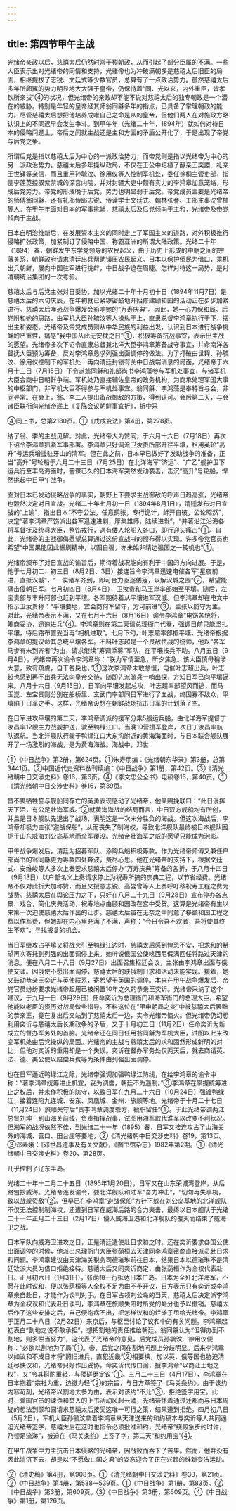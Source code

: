 ```yaml
---
---
---
```

title: 第四节甲午主战
---



光绪帝亲政以后，慈禧太后仍然时常干预朝政，从而引起了部分臣属的不满。一些大臣表示出对光绪帝的同情和支持，光绪帝也为冲破满朝多是慈禧太后旧臣的局面，相继提拔了志锐、文廷式等少数官员，总算有了一点政治势力。虽然慈禧太后多年所卵翼的势力明显地大大强于皇帝，仍保持着“同、光以来，内外重臣，皆孝钦所亲拔”④的状况，但光绪帝的亲政却不能不说对慈禧太后的独专朝政是一个潜在的威胁。特别是年轻的皇帝经其师翁同龢多年的指点，已具备了掌理朝政的能力。尽管慈禧太后想把他培养成唯自己之命是从的皇帝，但他们两人在对施政方略认识上的不同迟早会发生争斗。到甲午年（光绪二十年，1894年）就如何对待日本的侵略问题上，帝后之间就主战还是主和方面的矛盾公开化了，于是出现了帝党与后党之争。

所谓后党是指以慈禧太后为中心的一派政治势力，而帝党则是指以光绪帝为中心的另一派政治势力。慈禧太后多年操纵政局，不仅在王公中培植了醇亲王奕譞、礼亲王世铎等亲信，而且重用孙毓汶、徐用仪等人控制军机处，委任徐桐主管吏部，指使李莲英控驭紫禁城的深宫内院，并对封疆大吏中颇有实力的李鸿章加意笼络，形成后党势力。帝党的形成晚于后党，势力也明显弱于后党。帝党成员主要是光绪帝的师傅翁同龢，还有礼部侍郎志锐、侍读学士文廷式、翰林张謇、工部主事沈曾植等人。在甲午年面对日本的军事挑衅，慈禧太后及后党倾向于主和，光绪帝及帝党倾向于主战。

日本自明治维新后，在发展资本主义的同时走上了军国主义的道路，对外积极推行侵略扩张政策，加紧制订了侵略中国、称霸亚洲的所谓大陆政策。光绪二十年（1894）春，朝鲜发生东学党领导的农民起义，由于历史上形成的中朝之间的宗藩关系，朝鲜政府请求清廷出兵帮助镇压农民起义。日本以保护侨民为借口，乘机出兵朝鲜，屡向中国驻军进行挑衅，中日战争迫在眉睫。怎样对待这一局势，是对清朝统治集团的一次考验。

慈禧太后与后党主张对日妥协，加以光绪二十年十月初十日（1894年11月7日）是慈禧太后的六旬庆辰，在年初就已紧锣密鼓地开始修建颐和园的活动正在步步加紧进行。慈禧太后唯恐战争爆发会影响她的“万寿庆典”。因此，她一心力保和局。后党附和她的思路，由军机大臣孙毓汶等人操纵于上，直隶总督李鸿章执行于下，摆出主和姿态。光绪帝及帝党成员则从中华民族的利益出发，认识到日本进行战争挑衅的严重性，痛感“我中国从此无安枕之日”①，积极筹备抗战事宜，表示出主战的愿望。光绪帝多次下诏令直隶总督兼北洋大臣李鸿章筹备战守事宜，并命南洋各督抚大臣预为筹备，反对李鸿章恳求列强出面调停的做法。为了打破由世铎、孙毓汶、徐用仪控制下的军机处一再向清廷封锁有关中日战端消息的局面，光绪帝于六月十三日（7月15日）下令派翁同龢和礼部尚书李鸿藻参与军机处事宜，与诸军机大臣会商中日朝鲜争端。军机处乃直接辅佐皇帝的政务机构，为商承处理军国大事的中枢部门，非军机大臣不得参与军机处事宜。翁同龢、李鸿藻是奉特旨与会，非同寻常。在会上，翁、李二人提出备战御敌的方策，得到认可。会后第二天，与会诸臣联衔向光绪帝递上《复陈会议朝鲜事宜折》，折中采

④同上书，总第2180页。①《戊戌变法》第4册，第278页。

纳了翁、李的主战见解。对此，光绪帝大为赞同，于六月十六日（7月18日）再次下诏令李鸿章抓紧军事部署。李鸿章只好调派卫汝贵所部开往平壤，租用英轮“高升”号运兵增援驻牙山的清军。但在此之前，日本早已做好了发动战争的准备，正当“高升”号轮船于六月二十三日（7月25日）在北洋海军“济远”、“广乙”舰护卫下运兵行至丰岛海面时，蓄谋已久的日本海军突然发动袭击，击沉“高升”号轮船，悍然挑起中日甲午战争。

面对日本已发动侵略战争的事实，朝野上下要求主战御敌的呼声日趋高涨，光绪帝也毅然决定对日宣战。光绪二十年七月初一日（1894年8月1日），清廷发布对日宣战的“上谕”，指出日本“不守公法，任意鸱张，专行诡计，衅开自彼，公论昭然”，决定“著李鸿章严饬派出各军迅速进剿，厚集雄师，陆续进发”，“并著沿江沿海各将军督抚及统兵大臣，整饬戎行，遇有倭人轮船入各口，即行迎头痛击”①。自此，光绪帝的主战御侮愿望总算通过这份宣战书的颁布得以实现。许多帝党官员也希望“中国果能因此振刷精神，以图自强，亦未始非靖边强国之一转机也”①。

光绪帝颁布了对日宣战的谕旨后，期待着战况能向有利于中国的方向进展。于是，他于七月初二、初三日（8月2日、3日）接连旨令李鸿章迅速电催各军“星夜前进，直抵汉城”，“一俟诸军齐到，即可合力驱逐倭寇，以解汉城之围”②，希望能痛击侵朝日军。七月初四日（8月4日），卫汝贵和马玉崑率部始至平壤。随后，左宝贵部与丰升阿部也赶到平壤。各军期待着从平壤进军汉城。但李鸿章却在电文中指示卫汝贵称：“平壤要地，宜会商何军留守，方可前进”③，主张以防守为主。对此，光绪帝表示不满，又在七月十六日（8月16日）谕令李鸿章“电饬各统将，筹商妥协，迅速进兵”④。李鸿章则在第二天请总理衙门代奏，强调目前只能坚扎平壤，待后路布置妥当再“相机进取”。七月下旬，叶志超率部抵平壤，光绪帝根据李鸿章的提议命其总统平壤各军。不料叶志超是一个畏敌怯战的统帅，他以“各军马步有未到齐者”为由，请求继续“筹调添募”军队，在平壤按兵不动。八月五日（9月4日），光绪帝再次谕令李鸿章称：“朕为军情至急，昕夕焦急。该大臣慎毋稍涉大意，致有疏虞，自干咎戾也。”①这次李鸿章未敢怠慢，电催叶志超出兵，叶志超也感到再不出兵无法向皇帝交待，随即先派骑兵一哨出探，方知日军已向平壤逼来。八月十六日（9月15日），日军向平壤发起总攻，叶志超率部望风而逃，而马玉崑、左宝贵则分别在船桥里、玄武门率部同日军进行了血战，终因寡不敌众，平壤陷于日军之手。这样，光绪帝设想在朝鲜战场抗击日军的计划落了空。

在日军进攻平壤的第二天，李鸿章调派的援军分乘5艘运兵船，由北洋海军提督丁汝昌率12艘主力战舰护送，驶至鸭绿江口。当晚10营援军登岸，次日丁汝昌率航队返航。当北洋舰队行驶于鸭绿江口大东沟附近的黄海海面时，与日本联合舰队展开了一场激烈的海战，是为黄海海战。海战中，邓世

①《中日战争》第2册，第624页。①朱寿朋编：《光绪朝东华录》第3册，总第3441页。②中国近代史资料丛刊续编：《中日战争》第1册，第42页。③《清光绪朝中日交涉史料》卷16，第6页。④《李文忠公全书》电稿卷16，第40页。①《清光绪朝中日交涉史料》卷16，第39页。

昌不畏牺牲誓与舰船同存亡的英勇表现感动了光绪帝，他亲赐挽联曰：“此日漫挥天下泪，有公足壮海军威。”②就黄海海战的结局而言，中日双方舰船均有所创，并且是日本舰队先退出了战场，表明这是一次未分胜负的海战。但这次海战后，李鸿章却极力主张“避战保船”，从而丧失了制海权，导致北洋舰队最终被日本舰队困扼于山东威海刘公岛基地而全军覆没。光绪帝壮海军之威的愿望只能成为泡影。

甲午战争爆发后，清廷为招募军队、添购兵船积极筹款。作为光绪帝师傅又兼任户部尚书的翁同龢更为筹款四处奔波，费尽心思。他在光绪帝的支持下，根据文廷式、安维峻等人多次上奏要求慈禧太后停办“万寿庆典”筹备的各折，于八月十四日（9月13日）以户部名义上奏请求停止为祝寿所搞的庆典工程，以节省经费。光绪帝不仅对此折大加称赞，而且又授意志锐、高燮曾等人上奏呼吁移祝寿工程之费为战费。慈禧太后在舆论压力之下，只好在八月二十九日（9月28日）宣布停办各点景、戏台，简化庆典活动，祝寿地点由颐和园改在宫中受贺。这算是光绪帝有生以来第一次迫使慈禧太后作出的让步。慈禧太后虽在无奈之中同意了移颐和园工程之费以作军费，但她却在内心里充满了不满，声称：“今日令吾不欢者，吾将使其终生不欢”，寻找报复的机会。

当日军继攻占平壤又将战火引至鸭绿江边时，慈禧太后感到惶恐不安，把求和的希望再次寄托到列强的出面调停上来。她听说俄国公使喀西尼假满回任将路过天津的消息，便在八月二十八日（9月27日）出面召集枢廷会议，主张由李鸿章出面与俄使交谈。因俄使不愿出面调停，慈禧太后的联俄制日求和活动未能实现。接着，她又鼓动恭亲王奕䜣与英使联系，寄希望于英国的调停。本来在甲午战争爆发后，帝党官员纷纷要求光绪帝起用已被闲置10年之久的恭亲王奕䜣。光绪帝采纳了这个建议，于九月一日（9月29日）任命奕䜣为总理衙门和海军衙门的总理大臣，希望他能以老臣的资历对战局做些指导。不料这位在“甲申朝局之变”中被慈禧太后罢黜的恭亲王，竟在复出后又站到了慈禧太后一边，实令光绪帝恼火。但光绪帝仍幻想利用奕䜣与慈禧太后长期政争的矛盾，又于十月初五日（11月2日）任命奕䜣为新成立的督办军务处的首脑。光绪帝还在同日任用翁同龢为军机大臣，试图以此来改变军机处由后党操纵的局面。光绪帝的主战与慈禧太后的求和固然形成鲜明的对比，但他对奕䜣的重用却是一个失误。奕䜣在督办军务处仅两天后，就去商请英、法、德、美公使以赔偿兵费等为条件由列强出面调停。

也在日军逼近鸭绿江之际，光绪帝强调加强鸭绿江防线，在给李鸿章的谕令中称：“著李鸿章统筹进止机宜，妥为调度，朝廷不为遥制。”③李鸿章在掌握统筹进止之权后，并未作积极的防守，以致日军在九月二十六日（10月24日）强渡鸭绿江，接着连陷九连城、安东、凤凰城、金州、旅顺等地。光绪帝于十月二十七日（11月24日）旅顺失守后“责李鸿章调度乖方，褫职留任”①。于此光绪帝调两江总督刘坤一到山海关前线，负责指挥战事，试图用湘军取代淮军以改变不利状况。但湘军的战况依然不佳，到光绪二十一年（1895）春，日军又接连攻占了山海关外的海城、营口、田台庄等要地，②《清光绪朝中日交涉史料》卷19，第13页。③邓素娥：《邓世昌遗事及有关文献》，《图书馆杂志》1982年第2期。①《清光绪朝中日交涉史料》卷20，第28页。

几乎控制了辽东半岛。

光绪二十年十二月二十五日（1895年1月20日），日军又在山东荣城湾登岸，从后路包抄威海。光绪帝连发谕令，要北洋舰队和陆军“奋力冲击”，“切勿再失事机，致以战舰资敌”②。但早已在李鸿章“避战保船”方针下躲在刘公岛基地的北洋舰队不仅无法控制制海权，还遭到日军在威海后路的合力夹击，最终以日本舰队于光绪二十一年正月二十三日（2月17日）侵入威海卫港和北洋舰队的覆灭而结束了威海卫之战。

日本军队向威海卫进攻之日，正是清廷遣使赴日求和之时。还在奕䜣要求各国公使出面调停的时候，他派出总理衙门大臣张荫桓去天津同李鸿章密商直接派员赴日求和问题。李鸿章建议由天津海关税务司德璀琳前往日本，结果日本以德璀琳不是清廷钦派大员为借口拒绝接待。慈禧太后又同奕䜣商定，由张荫桓作为全权代表赴日。正月初六日（1月31日），张荫桓一行抵达日本广岛。日本为全歼北洋海军，不愿在此时议和，便以张荫桓等人全权不足为由不予开议，日方表示只有奕䜣或李鸿章亲自赴日，才能作为谈判对手。在日军占领刘公岛的当天，慈禧太后决定派李鸿章为全权议和代表赴日谈判，李鸿章在旅顺失陷时所受的处分也予以撤销。慈禧太后作了这些安排之后，自己便抱病不出，把怎样议和的烂摊子甩给光绪帝。李鸿章于正月二十八日（2月22日）来京后，与枢臣讨论了议和中的有关问题。李鸿章起初表白“割地之说不敢承担”，想把割地的责任推给朝廷。翁同龢认为“但得办到不割地，则多偿当努力”，这代表了光绪帝的意见。后党成员孙毓汶、徐用仪便称：“必欲以割地为了局”①。帝、后党之间在割地问题上分歧明显。后来李鸿章以如议和不成日本将“照旧进兵，直犯近畿”②相要挟，加以英、俄等国也胁迫清廷尽快议和，光绪帝只好作出妥协，命奕䜣代传口谕，授李鸿章“以商让土地之权”，又“令其斟酌重轻，与倭磋磨定议”①。三月二十三日（4月17日），李鸿章在日本抱着“宗社为重，边徼为轻”②的宗旨，与日方草签了《马关条约》。由于该约内容苛刻，光绪帝以割地太多为由，表示对该约“不允”③，拒绝签字用宝。此时，爱国官员的谏诤和举人的上书活动风起云涌，光绪帝怀着通过迁都而与日本周旋的想法到颐和园请求慈禧太后接受这唯一可行之策，结果遭到拒绝。四月初八日（5月2日），军机大臣孙毓汶拿着李鸿章从天津送来的和约稿本与奕䜣等人共同逼迫光绪帝签字，慈禧太后在这时也指令必须批准和约，光绪帝“绕殿急步约时许，乃顿足流涕”，被迫在《马关条约》上签了字，第二天“和约用宝”④。

在甲午战争中力主抗击日本侵略的光绪帝，因战败而吞下了苦果。然而，他并没有因此消沉下去，却是以“不愿做亡国之君”的姿态迎合了正在兴起的维新变法运动。

②《清史稿》第4册，第908页。①《清光绪朝中日交涉史料》卷30，第21页。②《中日战争》第4册，第538—539页。①《中日战争》第1册，第83页。②《中日战争》第3册，第609页。③《中日战争》第3册，第609页。④《中日战争》第1册，第126页。